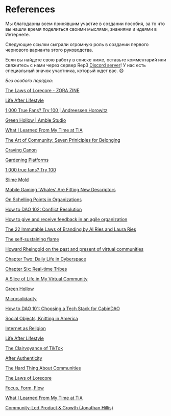 # References {-}

Мы благодарны всем принявшим участие в создании пособия, за то что вы нашли время поделиться своими мыслями, знаниями и идеями в Интернете.

Следующие ссылки сыграли огромную роль в создании первого чернового варианта этого руководства.

Если вы найдете свою работу в списке ниже, оставьте комментарий или свяжитесь с нами через сервер Rep3 [Discord server](discord.gg/xK2WXUv3VG)! У нас есть специальный значок участника, который ждет вас. 😄

*Без особого порядка:*

[The Laws of Lorecore - ZORA ZINE](https://zine.zora.co/the-laws-of-lorecore-shumon-basar)

[Life After Lifestyle](https://subpixel.space/entries/life-after-lifestyle/)

[1,000 True Fans? Try 100 | Andreessen Horowitz](https://a16z.com/2020/02/06/1000-true-fans-try-100/)

[Green Hollow | Amble Studio](https://amble.studio/green-hollow-game/)

[What I Learned From My Time at TiA](https://www.reddit.com/r/TheoryOfReddit/comments/3qjsga/what_i_learned_from_my_time_at_tia/)

[The Art of Community: Seven Priniciples for Belonging](https://blas.com/the-art-of-community/)

[Craving Canon](https://www.thejaymo.net/2020/04/10/136-craving-canon/)

[Gardening Platforms](https://docs.google.com/presentation/d/1cY95dRixFho0pMIlrEFcGL_XKVy9vnE4NGOD6TQMj50/view#slide=id.ge22ee69ee7_0_1353)

[1,000 true fans? Try 100](https://a16z.com/2020/02/06/1000-true-fans-try-100/)

[Slime Mold](https://komoroske.com/slime-mold/)

[Mobile Gaming ‘Whales’ Are Fitting New Descriptors](https://www.alistdaily.com/strategy/mobile-gaming-whales-fitting-new-descriptors/)

[On Schelling Points in Organizations](https://medium.com/@komorama/on-schelling-points-in-organizations-e90647cdd81b)

[How to DAO 102: Conflict Resolution](https://docs.google.com/document/d/1I7NB1sasQxaHjwjo2PbHNQM2o9pH7rTn_sj30vdOQYQ/edit?pli=1)

[How to give and receive feedback in an agile organization](https://qualityswdev.com/2017/01/22/how-to-give-and-receive-feedback-in-an-agile-organization/)

[The 22 Immutable Laws of Branding by Al Ries and Laura Ries](https://www.samuelthomasdavies.com/book-summaries/business/the-22-immutable-laws-of-branding/#1)

[The self-sustaining flame](https://medium.com/@komorama/the-self-sustaining-flame-84326d2e1645)

[Howard Rheingold on the past and present of virtual communities](https://www.notion.so/blog/howard-rheingold)

[Chapter Two: Daily Life in Cyberspace](https://www.rheingold.com/vc/book/2.html)


[Chapter Six: Real-time Tribes](https://www.rheingold.com/vc/book/6.html)

[A Slice of Life in My Virtual Community](https://cyborganthropology.com/A_Slice_of_Life_in_My_Virtual_Community)

[Green Hollow](https://amble.studio/green-hollow-game/)

[Microsolidarity](https://www.microsolidarity.cc/)

[How to DAO 101: Choosing a Tech Stack for CabinDAO](https://creators.mirror.xyz/862A5rBtKX3BC8eEircDnGwPIJJTJ33hn-MvnukByPc)

[Social Objects, Knitting in America](https://www.ribbonfarm.com/2009/12/07/social-objects-notes-on-knitting-in-america/)

[Internet as Religion](https://davidphelps.substack.com/p/the-internet-as-religion)

[Life After Lifestyle](https://subpixel.space/entries/life-after-lifestyle/)

[The Clairvoyance of TikTok](https://thedailyscroll.substack.com/p/the-clairvoyance-of-tiktok)

[After Authenticity](https://subpixel.space/entries/after-authenticity/)

[The Hard Thing About Communities](https://medium.com/1kxnetwork/hard-thing-about-communities-4f58d8b53d9c)

[The Laws of Lorecore](https://zine.zora.co/the-laws-of-lorecore-shumon-basar)

[Focus, Form, Flow](https://folklore.mirror.xyz/XpbUZ9WD9lfuXhfo6QpAWTCKnRdruj2SBq0nAbbEAzY)

[What I Learned From My Time at TiA](https://www.reddit.com/r/TheoryOfReddit/comments/3qjsga/what_i_learned_from_my_time_at_tia/)

[Community-Led Product & Growth (Jonathan Hillis)](https://www.youtube.com/watch?v=77yLuIDyYYI)
